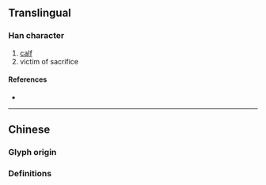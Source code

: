 {{also|犢}}
{{character info}}
==Translingual==
{{Han simplified forms|犢|㸿|犊|ex=y}}

===Han character===
{{Han char|rn=93|rad=牛|as=08|sn=12|four=|canj=HQJNK|ids=⿰牜卖}}

# [[calf]]
# victim of sacrifice

====References====
* {{Han ref|kx=0702.141|hdz=31812.090|uh=728A|ud=29322}}

----

==Chinese==

===Glyph origin===
{{Han simp|犢|f=賣|t=卖}}

===Definitions===
{{zh-see|犢}}